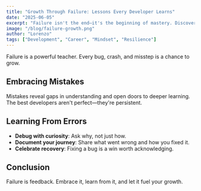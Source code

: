 ```yaml
---
title: "Growth Through Failure: Lessons Every Developer Learns"
date: "2025-06-05"
excerpt: "Failure isn't the end—it's the beginning of mastery. Discover how mistakes shape better developers."
image: "/blog/failure-growth.png"
author: "Lorenzo"
tags: ["Development", "Career", "Mindset", "Resilience"]
---
```


Failure is a powerful teacher. Every bug, crash, and misstep is a chance to grow.

## Embracing Mistakes

Mistakes reveal gaps in understanding and open doors to deeper learning. The best developers aren't perfect—they're persistent.

## Learning From Errors

- **Debug with curiosity**: Ask why, not just how.
- **Document your journey**: Share what went wrong and how you fixed it.
- **Celebrate recovery**: Fixing a bug is a win worth acknowledging.

## Conclusion

Failure is feedback. Embrace it, learn from it, and let it fuel your growth.
